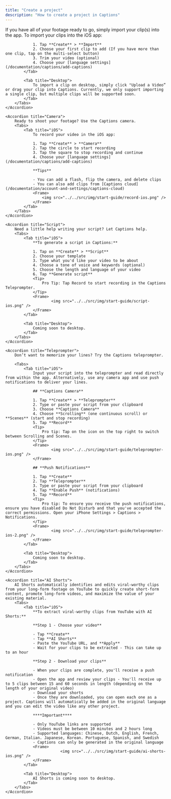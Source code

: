 ```yaml
---
title: "Create a project"
description: "How to create a project in Captions"
---
```


<AccordionGroup>
    <Accordion title="Import">
        If you have all of your footage ready to go, simply import your clip(s) into the app.
        <Tabs>
            <Tab title="iOS">
                To import your clips into the iOS app:

                1. Tap **Create** > **Import**
                2. Choose your first clip to add (If you have more than one clip, tap on the multi-select button)
                3. Trim your video (optional)
                4. Choose your [language settings](/documentation/captions/add-captions)
            </Tab>

            <Tab title="Desktop">
                To import a clip on desktop, simply click "Upload a Video” or drag your clip into Captions. Currently, we only support importing a single clip, but multiple clips will be supported soon.
            </Tab>
        </Tabs>
    </Accordion>

    <Accordion title="Camera">
        Ready to shoot your footage? Use the Captions camera.
        <Tabs>
            <Tab title="iOS">
                To record your video in the iOS app:

                1. Tap **Create** > **Camera**
                2. Tap the circle to start recording
                3. Tap the square to stop recording and continue
                4. Choose your [language settings](/documentation/captions/add-captions)

                **Tips**

                - You can add a flash, flip the camera, and delete clips
                - You can also add clips from [Captions cloud](/documentation/account-and-settings/captions-cloud)
                <Frame>
                    <img src="../../src/img/start-guide/record-ios.png" />
                </Frame>
            </Tab>
        </Tabs>
    </Accordion>

    <Accordion title="Script">
        Need a little help writing your script? Let Captions help.
        <Tabs>
            <Tab title="iOS">
                **To generate a script in Captions:**

                1. Tap on **Create** > **Script**
                2. Choose your template
                3. Type what you'd like your video to be about
                4. Choose a tone of voice and keywords (optional)
                5. Choose the length and language of your video
                6. Tap **Generate script**
                <Tip>
                    Pro Tip: Tap Record to start recording in the Captions Teleprompter.
                </Tip>
                <Frame>
                        <img src="../../src/img/start-guide/script-ios.png" />
                </Frame>
            </Tab>

            <Tab title="Desktop">
                Coming soon to desktop.
            </Tab>
        </Tabs>
    </Accordion>

    <Accordion title="Teleprompter">
        Don’t want to memorize your lines? Try the Captions teleprompter.

        <Tabs>
            <Tab title="iOS">
                Input your script into the teleprompter and read directly from within the app. Alternatively, use any camera app and use push notifications to deliver your lines.

                ## **Captions Camera**

                1. Tap **Create** > **Teleprompter**
                2. Type or paste your script from your clipboard
                3. Choose **Captions Camera**
                4. Choose **Scrolling** (one continuous scroll) or **Scenes** (start and stop recording)
                5. Tap **Record**
                <Tip>
                    Pro tip: Tap on the icon on the top right to switch between Scrolling and Scenes.
                </Tip>
                <Frame>
                        <img src="../../src/img/start-guide/teleprompter-ios.png" />
                </Frame>
                
                ## **Push Notifications**

                1. Tap **Create**
                2. Tap **Teleprompter**
                3. Type or paste your script from your clipboard
                4. Tap **Enable Push** (notifications)
                5. Tap **Record**
                <Tip>
                    Pro tip: To ensure you receive the push notifications, ensure you have disabled Do Not Disturb and that you've accepted the correct permissions. Open your iPhone Settings > Captions > Notifications.
                </Tip>
                <Frame>
                        <img src="../../src/img/start-guide/teleprompter-ios-2.png" />
                </Frame>
            </Tab>

            <Tab title="Desktop">
                Coming soon to desktop.
            </Tab>
        </Tabs>
    </Accordion>

    <Accordion title="AI Shorts">
        AI Shorts automatically identifies and edits viral-worthy clips from your long-form footage on YouTube to quickly create short-form content, promote long-form videos, and maximize the value of your existing material.
        <Tabs>
            <Tab title="iOS">
                **To extract viral-worthy clips from YouTube with AI Shorts:**

                **Step 1 - Choose your video**

                - Tap **Create**
                - Tap **AI Shorts**
                - Paste the YouTube URL, and **Apply**
                - Wait for your clips to be extracted - This can take up to an hour

                **Step 2 - Download your clips**

                - When your clips are complete, you'll receive a push notification
                - Open the app and review your clips - You'll receive up to 5 clips between 15 and 60 seconds in length (depending on the length of your original video)
                - Download your shorts
                - Once they are downloaded, you can open each one as a project. Captions will automatically be added in the original language and you can edit the video like any other project.

                ****Important****

                - Only YouTube links are supported
                - Videos must be between 10 minutes and 2 hours long
                - Supported languages: Chinese, Dutch, English, French, German, Italian. Japanese, Korean. Portuguese, Spanish, and Swedish
                - Captions can only be generated in the original language
                <Frame>
                            <img src="../../src/img/start-guide/ai-shorts-ios.png" />
                </Frame>
            </Tab>

            <Tab title="Desktop">
                AI Shorts is coming soon to desktop.
            </Tab>
        </Tabs>
    </Accordion>
</AccordionGroup>